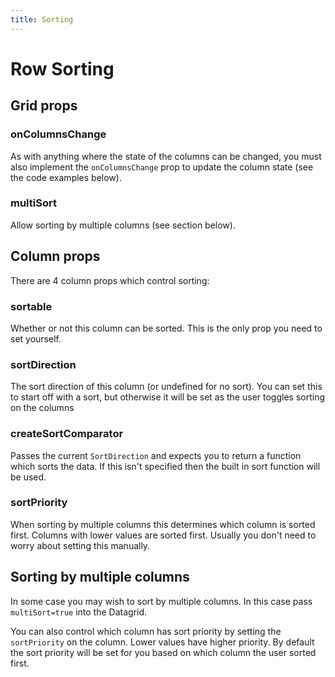 ```yaml
---
title: Sorting
---
```



# Row Sorting

## Grid props

### onColumnsChange

As with anything where the state of the columns can be changed, you must also implement the `onColumnsChange` prop to update the column state (see the code examples below).

### multiSort

Allow sorting by multiple columns (see section below).

## Column props

There are 4 column props which control sorting:

### sortable

Whether or not this column can be sorted. This is the only prop you need to set yourself.

### sortDirection

The sort direction of this column (or undefined for no sort). You can set this to start off with a sort, but otherwise it will be set as the user toggles sorting on the columns

### createSortComparator

Passes the current `SortDirection` and expects you to return a function which
sorts the data. If this isn't specified then the built in sort function will be used.

### sortPriority

When sorting by multiple columns this determines which column is sorted first. Columns with lower values are sorted first. Usually you don't need to worry about setting this manually.

<Demo demoPath="row-sorting" srcPath="RowSorting.tsx" />

## Sorting by multiple columns

In some case you may wish to sort by multiple columns. In this case pass `multiSort=true` into the Datagrid.

You can also control which column has sort priority by setting the `sortPriority` on the column. Lower values have higher priority. By default the sort priority will be set for you based on which column the user sorted first.

<Demo demoPath="multi-row-sorting" srcPath="MultiRowSorting.tsx" />